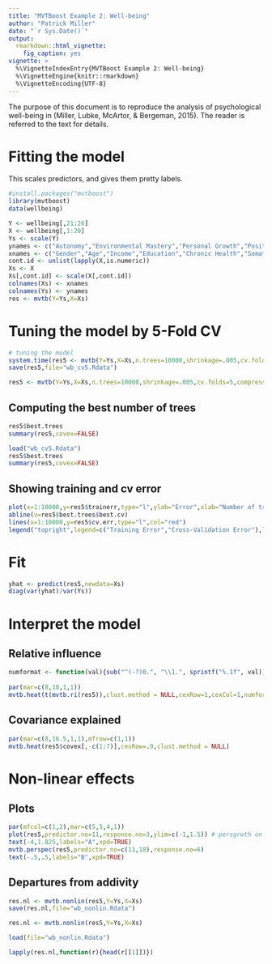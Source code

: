 ```yaml
---
title: "MVTBoost Example 2: Well-being"
author: "Patrick Miller"
date: "`r Sys.Date()`"
output: 
  rmarkdown::html_vignette:
    fig_caption: yes
vignette: >
  %\VignetteIndexEntry{MVTBoost Example 2: Well-being}
  %\VignetteEngine{knitr::rmarkdown}
  %\VignetteEncoding{UTF-8}
---
```


The purpose of this document is to reproduce the analysis of psychological well-being in (Miller, Lubke, McArtor, & Bergeman, 2015). The reader is referred to the text for details.

# Fitting the model

This scales predictors, and gives them pretty labels.




```r
#install.packages("mvtboost")
library(mvtboost)
data(wellbeing)

Y <- wellbeing[,21:26]
X <- wellbeing[,1:20]
Ys <- scale(Y)
ynames <- c("Autonomy","Environmental Mastery","Personal Growth","Positive Relationships","Purpose in Life","Self Acceptance")
xnames <- c("Gender","Age","Income","Education","Chronic Health","Somatic Health","Self Report Health","Positive Affect","Negative Affect","Perceived Social Control","Control Internal States","Commitment","Control","Challenge","Ego Resilience","Social Support - Friends","Social Support - Family","Stress-Problems","Stress-Emotions","Loneliness")
cont.id <- unlist(lapply(X,is.numeric))
Xs <- X
Xs[,cont.id] <- scale(X[,cont.id])
colnames(Xs) <- xnames
colnames(Ys) <- ynames
res <- mvtb(Y=Ys,X=Xs)
```

# Tuning the model by 5-Fold CV
```r
# tuning the model
system.time(res5 <- mvtb(Y=Ys,X=Xs,n.trees=10000,shrinkage=.005,cv.folds=5,compress=FALSE))
save(res5,file="wb_cv5.Rdata")
```

```r
res5 <- mvtb(Y=Ys,X=Xs,n.trees=10000,shrinkage=.005,cv.folds=5,compress=FALSE)
```

## Computing the best number of trees 

```r
res5$best.trees
summary(res5,covex=FALSE)
```

```r
load("wb_cv5.Rdata")
res5$best.trees
summary(res5,covex=FALSE)
```



## Showing training and cv error

```r
plot(x=1:10000,y=res5$trainerr,type="l",ylab="Error",xlab="Number of trees")
abline(v=res5$best.trees$best.cv)
lines(x=1:10000,y=res5$cv.err,type="l",col="red")
legend("topright",legend=c("Training Error","Cross-Validation Error"),lty=c(1,1),col=c("black","red"),bty="n")
```

# Fit

```r
yhat <- predict(res5,newdata=Xs)
diag(var(yhat)/var(Ys))
```

# Interpret the model

## Relative influence

```r
numformat <- function(val){sub("^(-?)0.", "\\1.", sprintf("%.1f", val))}
  
par(mar=c(8,10,1,1))
mvtb.heat(t(mvtb.ri(res5)),clust.method = NULL,cexRow=1,cexCol=1,numformat=numformat)
```

## Covariance explained 
```r
par(mar=c(8,16.5,1,1),mfrow=c(1,1))
mvtb.heat(res5$covex[,-c(1:7)],cexRow=.9,clust.method = NULL)

```

# Non-linear effects

## Plots

```r
par(mfcol=c(1,2),mar=c(5,5,4,1))
plot(res5,predictor.no=11,response.no=3,ylim=c(-1,1.5)) # persgrwth on cis
text(-4,1.825,labels="A",xpd=TRUE)
mvtb.perspec(res5,predictor.no=c(11,18),response.no=6)
text(-.5,.5,labels="B",xpd=TRUE)
```

## Departures from addivity

```r
res.nl <- mvtb.nonlin(res5,Y=Ys,X=Xs)
save(res.nl,file="wb_nonlin.Rdata")
```

```r
res.nl <- mvtb.nonlin(res5,Y=Ys,X=Xs)
```

```r
load(file="wb_nonlin.Rdata")
```



```r
lapply(res.nl,function(r){head(r[[1]])})
```